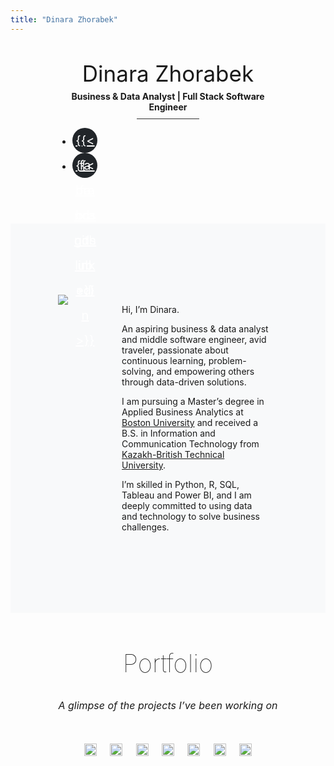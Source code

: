 ```yaml
---
title: "Dinara Zhorabek"
---
```

<style>
    .title{
        display: none;
    }
    body .page-columns {
        display: flex!important;
        justify-content: center;
        /* width: 70%; */
        /* margin: 0 auto; */
    }
    .htitle, .home-intro {
        width: 70%;
        margin: 0 auto;
    }
    .htitle{
        text-align: center;
        padding: 2em 3em;
    }
    ul.social-buttons li a {
        font-size: 20px;
        line-height: 40px;
        display: block;
        width: 40px;
        height: 40px;
        -webkit-transition: all 0.3s;
        -moz-transition: all 0.3s;
        transition: all 0.3s;
        color: white;
        border-radius: 100%;
        outline: none;
        background-color: #212529;
    }
    ul.social-buttons li a:hover{
        background-color: #69b3a2;
    }
    ul.social-buttons li a i{
        color: white;
    }

    .home-intro{
        display: flex;
        justify-content: space-between;
    }
    .row {
        display: flex;
        flex-wrap: wrap;
        margin-right: -15px;
        margin-left: -15px;
        align-items: center;
        justify-content: center;
    }   
    #projects div{
        /* margin: 0 auto; */
        text-align: center;
    }
    .projects-subheading{
        font-size: 16px;
        font-weight: 400;
        font-style: italic;
        margin-bottom: 45px;
    }
    /* .portfolio-item{
        margin: 20px auto!important;
    } */
    .portfolio-item .portfolio-link {
        position: relative;
        display: block;
        margin: 0 auto;
        cursor: pointer;
        border-radius: 2%;
    }
    .portfolio-item .portfolio-link .portfolio-hover {
        position: absolute;
        width: 100%;
        height: 100%;
        -webkit-transition: all ease 1s;
        -moz-transition: all ease 1s;
        transition: all ease 1s;
        opacity: 0;
        background: rgba(88, 170, 151, 0.7);
        border-radius: 2%;
        background-color: #69b3a2 !important;
    }
    .portfolio-item .portfolio-link .portfolio-hover:hover{
        opacity: 1;
    }
    .portfolio-item .portfolio-link .portfolio-hover .portfolio-hover-content {
        font-size: 22px;
        position: absolute;
        top: 20%;
        width: 100%;
        height: 20px;
        margin-top: -12px;
        text-align: center;
        color: white;
        padding: 0 20px;
    }
    .img-fluid{
        width: 100%;
        height: auto;
        border-radius: 2%;
    }
    @media (min-width: 768px) {
    .portfolio-item {
        max-width: 20%;
        margin: 1% 2%;
        }
    }
    @media (max-width: 768px) {
    .portfolio-item {max-width: 45%;}
    }
</style>

<div class="htitle">
<p style="display:inline; font-size: 35px;">Dinara Zhorabek</p>
<p style="margin: 2% 0;"><b>Business & Data Analyst | Full Stack Software Engineer</b></p>
<hr style="width: 100px; height: 1px; border:none;color:#333;background-color:#333; margin:3% auto;"/>
<ul class="list-inline social-buttons">
<li class="list-inline-item social-buttons">
[{{< fa brands github >}}](https://github.com/kalizhaankyzy)
</li>
<li class="list-inline-item social-buttons">
[{{< fa brands linkedin >}}](https://www.linkedin.com/in/dinarazhorabek/)
</li>
</ul><br>

</div>

<div style="background-color: #f8f9fa; padding: 100px 0;">

::: {.home-intro}
<div style="max-width:33.3%;">
![](./images/main.jpg){.home-image}
</div>
<div style="max-width:66.7%; padding: 15px;">
Hi, I'm Dinara.

An aspiring business & data analyst and middle software engineer, avid traveler, passionate about continuous learning, problem-solving, and empowering others through data-driven solutions.

I am pursuing a Master's degree in Applied Business Analytics at [Boston University](https://www.bu.edu/) and received a B.S. in Information and Communication Technology from [Kazakh-British Technical University](https://kbtu.edu.kz/en/). 

I’m skilled in Python, R, SQL, Tableau and Power BI, and I am deeply committed to using data and technology to solve business challenges.

</div>

:::

</div>



<!-- ::: {#projects} -->
<div id="projects">
<div>
<h2 class="text-uppercase" style="font-weight:10;font-size: 40px;">Portfolio</h2>
<h3 class="projects-subheading">A glimpse of the projects I've been working on</h3>
</div>
<!-- <div id="portfolio-button-container">
<button class="btn btn-secondary active" data-portfolio-section="all">Show all</button>
<button class="btn btn-secondary" data-portfolio-section="mining">R</button>
<button class="btn btn-secondary" data-portfolio-section="mining">Python</button>
<button class="btn btn-secondary" data-portfolio-section="dataviz">Hackathon>
<button class="btn btn-secondary" data-portfolio-section="dashboard">SQL|MySQL</button>
</div> -->
<!-- <br> -->


<div id="portfolio-items" class="row">

<div class="portfolio-item">
<a class="portfolio-link" data-toggle="modal" href="./projects/spotify/analysis.html">
<div class="portfolio-hover">
<div class="portfolio-hover-content">
<p>You Like This Song…But Will George Like It?</p>
<hr>
<p class="explanation_portfolio">User Behavior Classification with Spotify Streaming Data.<br></p>
</div>
</div>
<img class="img-fluid" src="images/spot.jpeg"></a>
</div>

<div class="portfolio-item">
<a class="portfolio-link" data-toggle="modal" href="./projects/consumer_complaints/naive_bayes.html">
<div class="portfolio-hover">
<div class="portfolio-hover-content">
<p>Complaint Classifier</p>
<hr>
<p class="explanation_portfolio">Utilized the Naïve Bayes algorithm to classify and predict consumer disputes.<br></p>
</div>
</div>
<img class="img-fluid" src="images/cust.jpeg">
</a>
</div>

<div class="portfolio-item">
<a class="portfolio-link" data-toggle="modal" href="./projects/groceries/arules.html">
<div class="portfolio-hover">
<div class="portfolio-hover-content">
<p>Market Basket Insights</p><hr>
<p class="explanation_portfolio">Association rule mining.<br></p>
</div>
</div>
<img class="img-fluid" src="images/basket.jpeg">
</a>
</div>

<div class="portfolio-item">
<a class="portfolio-link" data-toggle="modal" href="./projects/nhl_players/nhl_players_analysis.html">
<div class="portfolio-hover">
<div class="portfolio-hover-content">
<p>Skating through Data</p><hr>
<p class="explanation_portfolio">Forecasting hockey player salaries by utilizing statistical analysis and machine learning methods.<br></p>
</div>
</div>
<img class="img-fluid" src="images/hockey.jpeg">
</a>
</div>

<div class="portfolio-item">
<a class="portfolio-link" data-toggle="modal" href="./projects/video_games/classification.html">
<div class="portfolio-hover">
<div class="portfolio-hover-content">
<p>Console to Category</p><hr>
<p class="explanation_portfolio">Predicting Video Game Sales Using Classification Trees.<br></p>
</div>
</div>
<img class="img-fluid" src="images/vgames.jpeg">
</a>
</div>

<div class="portfolio-item">
<a class="portfolio-link" data-toggle="modal" href="./projects/vancouver_311/vancouver_311.html">
<div class="portfolio-hover">
<div class="portfolio-hover-content">
<p>Voices of the City</p><hr>
<p class="explanation_portfolio">Analyzing Vancouver’s Service Request Patterns.<br></p>
</div>
</div>
<img class="img-fluid" src="./images/vancouver.jpeg">
</a>
</div>

<div class="portfolio-item">
<a class="portfolio-link" data-toggle="modal" href="./projects/vortex/main.html">
<div class="portfolio-hover">
<div class="portfolio-hover-content">
<p>MET ABA Hackathon 2025</p><hr>
<p class="explanation_portfolio">Vortex Sentiment Adaptive Volatility (VSAV) Strategy.<br></p>
</div>
</div>
<img class="img-fluid" src="images/vortex.png">
</a>
</div>

</div>

</div>